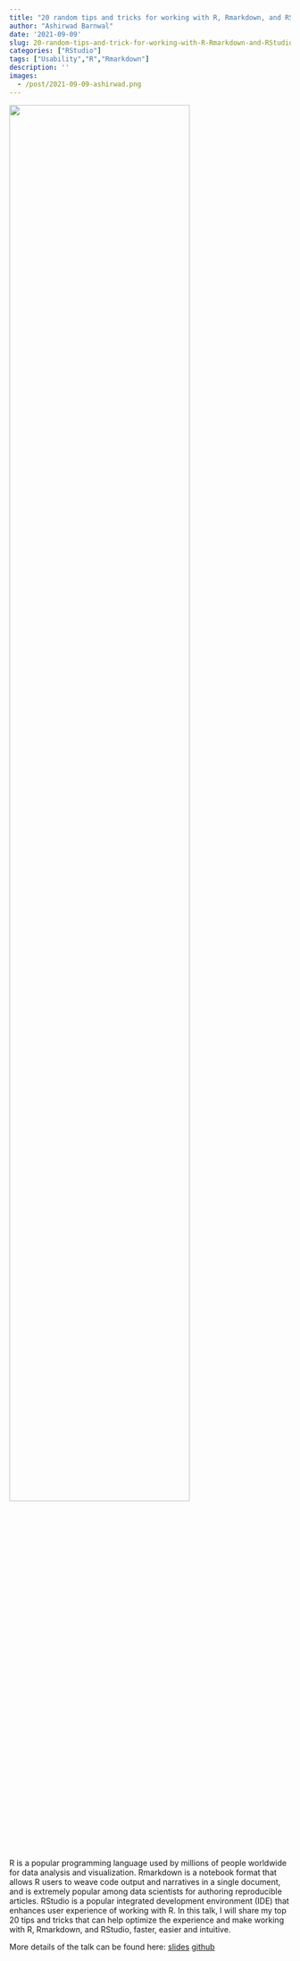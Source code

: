 ```yaml
---
title: "20 random tips and tricks for working with R, Rmarkdown, and RStudio"
author: "Ashirwad Barnwal"
date: '2021-09-09'
slug: 20-random-tips-and-trick-for-working-with-R-Rmarkdown-and-RStudio
categories: ["RStudio"]
tags: ["Usability","R","Rmarkdown"]
description: ''
images:
  - /post/2021-09-09-ashirwad.png
---
```


![](/post/2021-09-09-ashirwad.png){width=80%}  


R is a popular programming language used by millions of people worldwide for data analysis and visualization. Rmarkdown is a notebook format that allows R users to weave code output and narratives in a single document, and is extremely popular among data scientists for authoring reproducible articles. RStudio is a popular integrated development environment (IDE) that enhances user experience of working with R. In this talk, I will share my top 20 tips and tricks that can help optimize the experience and make working with R, Rmarkdown, and RStudio, faster, easier and intuitive.   

More details of the talk can be found here: 
[slides](https://isugg21-rtips.netlify.app/) 
[github](https://github.com/ashirwad/isu-graphics-rtips)


